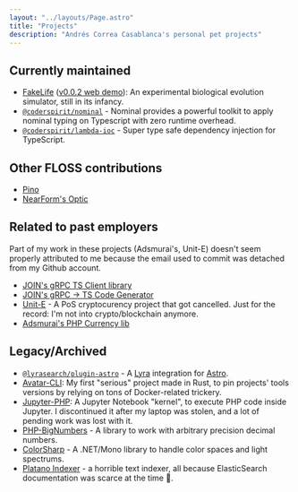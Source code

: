 ```yaml
---
layout: "../layouts/Page.astro"
title: "Projects"
description: "Andrés Correa Casablanca's personal pet projects"
---
```


## Currently maintained

- [FakeLife](https://castarco.itch.io/fakelife) ([v0.0.2 web demo](/demos/fake-life/)):
  An experimental biological evolution simulator, still in its infancy.
- [`@coderspirit/nominal`](https://github.com/Coder-Spirit/nominal) - Nominal
  provides a powerful toolkit to apply nominal typing on Typescript with zero
  runtime overhead.
- [`@coderspirit/lambda-ioc`](https://github.com/Coder-Spirit/lambda-ioc) -
  Super type safe dependency injection for TypeScript.

## Other FLOSS contributions

- [Pino](https://github.com/pinojs/pino)
- [NearForm's Optic](https://github.com/nearform/optic-expo)

## Related to past employers

Part of my work in these projects (Adsmurai's, Unit-E) doesn't seem properly
attributed to me because the email used to commit was detached from my Github
account.

- [JOIN's gRPC TS Client library](https://github.com/join-com/grpc)
- [JOIN's gRPC -> TS Code Generator](https://github.com/join-com/protoc-gen-ts)
- [Unit-E](https://github.com/dtr-org/unit-e) - A PoS cryptocurency project that
  got cancelled. Just for the record: I'm not into crypto/blockchain anymore.
- [Adsmurai's PHP Currency lib](https://github.com/Adsmurai/Currency)

## Legacy/Archived

- [`@lyrasearch/plugin-astro`](https://github.com/lyrasearch/plugin-astro) - A
  [Lyra](https://lyrajs.io) integration for [Astro](https://astro.build).
- [Avatar-CLI](https://avatar-cli.dev): My first "serious" project made in Rust,
  to pin projects' tools versions by relying on tons of Docker-related trickery.
- [Jupyter-PHP](https://github.com/Litipk/Jupyter-PHP): A Jupyter Notebook
  "kernel", to execute PHP code inside Jupyter. I discontinued it after my laptop
  was stolen, and a lot of pending work was lost with it.
- [PHP-BigNumbers](https://github.com/Litipk/php-bignumbers) - A library to work
  with arbitrary precision decimal numbers.
- [ColorSharp](https://github.com/castarco/ColorSharp) - A .NET/Mono library to
  handle color spaces and light spectrums.
- [Platano Indexer](https://github.com/Litipk/platano-indexer) - a horrible
  text indexer, all because ElasticSearch documentation was scarce at the time 🤷.
